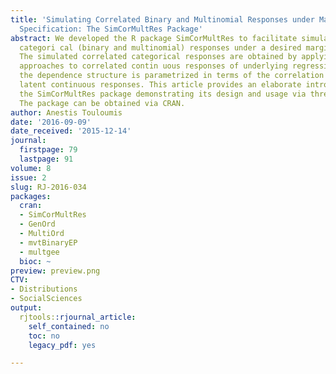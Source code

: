 ```yaml
---
title: 'Simulating Correlated Binary and Multinomial Responses under Marginal Model
  Specification: The SimCorMultRes Package'
abstract: We developed the R package SimCorMultRes to facilitate simulation of correlated
  categori cal (binary and multinomial) responses under a desired marginal model specification.
  The simulated correlated categorical responses are obtained by applying threshold
  approaches to correlated contin uous responses of underlying regression models and
  the dependence structure is parametrized in terms of the correlation matrix of the
  latent continuous responses. This article provides an elaborate introduction to
  the SimCorMultRes package demonstrating its design and usage via three examples.
  The package can be obtained via CRAN.
author: Anestis Touloumis
date: '2016-09-09'
date_received: '2015-12-14'
journal:
  firstpage: 79
  lastpage: 91
volume: 8
issue: 2
slug: RJ-2016-034
packages:
  cran:
  - SimCorMultRes
  - GenOrd
  - MultiOrd
  - mvtBinaryEP
  - multgee
  bioc: ~
preview: preview.png
CTV:
- Distributions
- SocialSciences
output:
  rjtools::rjournal_article:
    self_contained: no
    toc: no
    legacy_pdf: yes

---
```

